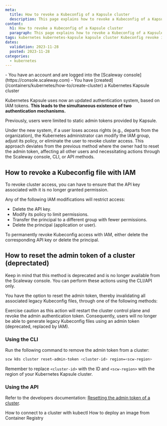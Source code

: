 ```yaml
---
meta:
  title: How to revoke a Kubeconfig of a Kapsule cluster
  description: This page explains how to revoke a Kubeconfig of a Kapsule cluster
content:
  h1: How to revoke a Kubeconfig of a Kapsule cluster
  paragraph: This page explains how to revoke a Kubeconfig of a Kapsule cluster
tags: kubernetes kubernetes-kapsule kapsule cluster Kubeconfig revoke iam
dates:
  validation: 2023-11-28
  posted: 2023-11-28
categories:
  - kubernetes
---
```


<Macro id="iam-requirements" />

<Message type="requirement">
  - You have an account and are logged into the [Scaleway console](https://console.scaleway.com)
  - You have [created](/containers/kubernetes/how-to/create-cluster) a Kubernetes Kapsule cluster
</Message>

Kubernetes Kapsule uses now an updated authentication system, based on IAM tokens. **This leads to the simultaneous existence of two authentication mechanisms.**

Previously, users were limited to static admin tokens provided by Kapsule.

Under the new system, if a user loses access rights (e.g., departs from the organization), the Kubernetes administrator can modify the IAM group, adjust its policy, or eliminate the user to revoke cluster access.
This approach deviates from the previous method where the owner had to reset the admin token, affecting all other users and necessitating actions through the Scaleway console, CLI, or API methods.

## How to revoke a Kubeconfig file with IAM

To revoke cluster access, you can have to ensure that the API key associated with it is no longer granted permission.

Any of the following IAM modifications will restrict access:

- Delete the API key.
- Modify its policy to limit permissions.
- Transfer the principal to a different group with fewer permissions.
- Delete the principal (application or user).

To permanently revoke Kubeconfig access with IAM, either delete the corresponding API key or delete the principal.

## How to reset the admin token of a cluster (deprectated)

<Message type="note">
    Keep in mind that this method is deprecated and is no longer available from the Scaleway console. You can perform these actions using the CLI/API only.
</Message>

You have the option to reset the admin token, thereby invalidating all associated legacy Kubeconfig files, through one of the following methods:

<Message type="important">
  Exercise caution as this action will restart the cluster control plane and revoke the admin authentication token. Consequently, users will no longer be able to generate legacy Kubeconfig files using an admin token (deprecated, replaced by IAM).
</Message>

### Using the CLI

Run the following command to remove the admin token from a cluster:

```sh
scw k8s cluster reset-admin-token <cluster-id> region=<scw-region>
```
Remember to replace `<cluster-id>` with the ID and `<scw-region>` with the region of your Kubernetes Kapsule cluster.

### Using the API

Refer to the developers documentation: [Resetting the admin token of a cluster](https://www.scaleway.com/en/developers/api/kubernetes/#path-clusters-reset-the-admin-token-of-a-cluster).

<Navigation title="See Also">
  <PreviousButton to="/containers/kubernetes/how-to/connect-cluster-kubectl/">How to connect to a cluster with kubectl</PreviousButton>
  <NextButton to="/containers/kubernetes/how-to/deploy-image-from-container-registry/">How to deploy an image from Container Registry</NextButton>
</Navigation>

